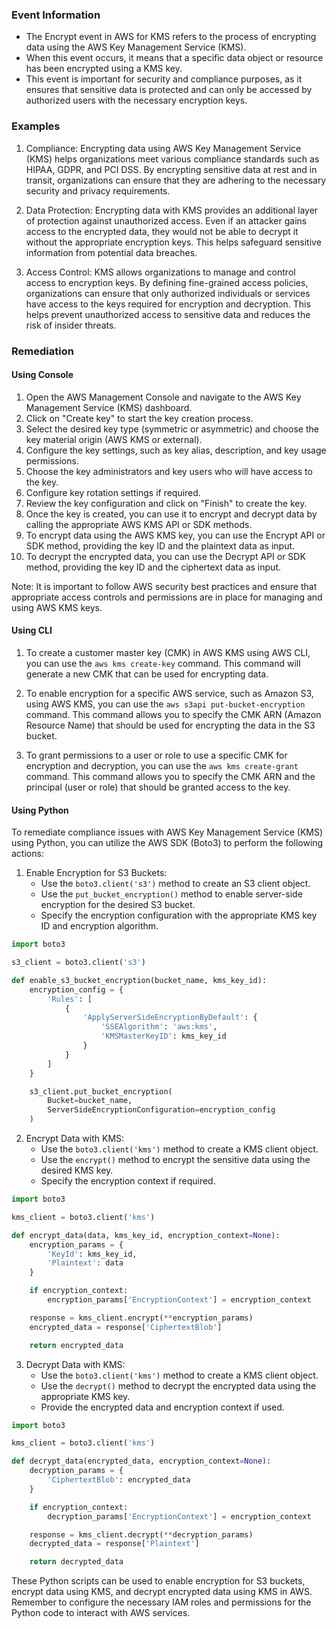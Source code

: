 
### Event Information

- The Encrypt event in AWS for KMS refers to the process of encrypting data using the AWS Key Management Service (KMS).
- When this event occurs, it means that a specific data object or resource has been encrypted using a KMS key.
- This event is important for security and compliance purposes, as it ensures that sensitive data is protected and can only be accessed by authorized users with the necessary encryption keys.


### Examples

1. Compliance: Encrypting data using AWS Key Management Service (KMS) helps organizations meet various compliance standards such as HIPAA, GDPR, and PCI DSS. By encrypting sensitive data at rest and in transit, organizations can ensure that they are adhering to the necessary security and privacy requirements.

2. Data Protection: Encrypting data with KMS provides an additional layer of protection against unauthorized access. Even if an attacker gains access to the encrypted data, they would not be able to decrypt it without the appropriate encryption keys. This helps safeguard sensitive information from potential data breaches.

3. Access Control: KMS allows organizations to manage and control access to encryption keys. By defining fine-grained access policies, organizations can ensure that only authorized individuals or services have access to the keys required for encryption and decryption. This helps prevent unauthorized access to sensitive data and reduces the risk of insider threats.

### Remediation

#### Using Console

1. Open the AWS Management Console and navigate to the AWS Key Management Service (KMS) dashboard.
2. Click on "Create key" to start the key creation process.
3. Select the desired key type (symmetric or asymmetric) and choose the key material origin (AWS KMS or external).
4. Configure the key settings, such as key alias, description, and key usage permissions.
5. Choose the key administrators and key users who will have access to the key.
6. Configure key rotation settings if required.
7. Review the key configuration and click on "Finish" to create the key.
8. Once the key is created, you can use it to encrypt and decrypt data by calling the appropriate AWS KMS API or SDK methods.
9. To encrypt data using the AWS KMS key, you can use the Encrypt API or SDK method, providing the key ID and the plaintext data as input.
10. To decrypt the encrypted data, you can use the Decrypt API or SDK method, providing the key ID and the ciphertext data as input.

Note: It is important to follow AWS security best practices and ensure that appropriate access controls and permissions are in place for managing and using AWS KMS keys.

#### Using CLI

1. To create a customer master key (CMK) in AWS KMS using AWS CLI, you can use the `aws kms create-key` command. This command will generate a new CMK that can be used for encrypting data.

2. To enable encryption for a specific AWS service, such as Amazon S3, using AWS KMS, you can use the `aws s3api put-bucket-encryption` command. This command allows you to specify the CMK ARN (Amazon Resource Name) that should be used for encrypting the data in the S3 bucket.

3. To grant permissions to a user or role to use a specific CMK for encryption and decryption, you can use the `aws kms create-grant` command. This command allows you to specify the CMK ARN and the principal (user or role) that should be granted access to the key.

#### Using Python

To remediate compliance issues with AWS Key Management Service (KMS) using Python, you can utilize the AWS SDK (Boto3) to perform the following actions:

1. Enable Encryption for S3 Buckets:
   - Use the `boto3.client('s3')` method to create an S3 client object.
   - Use the `put_bucket_encryption()` method to enable server-side encryption for the desired S3 bucket.
   - Specify the encryption configuration with the appropriate KMS key ID and encryption algorithm.

```python
import boto3

s3_client = boto3.client('s3')

def enable_s3_bucket_encryption(bucket_name, kms_key_id):
    encryption_config = {
        'Rules': [
            {
                'ApplyServerSideEncryptionByDefault': {
                    'SSEAlgorithm': 'aws:kms',
                    'KMSMasterKeyID': kms_key_id
                }
            }
        ]
    }

    s3_client.put_bucket_encryption(
        Bucket=bucket_name,
        ServerSideEncryptionConfiguration=encryption_config
    )
```

2. Encrypt Data with KMS:
   - Use the `boto3.client('kms')` method to create a KMS client object.
   - Use the `encrypt()` method to encrypt the sensitive data using the desired KMS key.
   - Specify the encryption context if required.

```python
import boto3

kms_client = boto3.client('kms')

def encrypt_data(data, kms_key_id, encryption_context=None):
    encryption_params = {
        'KeyId': kms_key_id,
        'Plaintext': data
    }

    if encryption_context:
        encryption_params['EncryptionContext'] = encryption_context

    response = kms_client.encrypt(**encryption_params)
    encrypted_data = response['CiphertextBlob']

    return encrypted_data
```

3. Decrypt Data with KMS:
   - Use the `boto3.client('kms')` method to create a KMS client object.
   - Use the `decrypt()` method to decrypt the encrypted data using the appropriate KMS key.
   - Provide the encrypted data and encryption context if used.

```python
import boto3

kms_client = boto3.client('kms')

def decrypt_data(encrypted_data, encryption_context=None):
    decryption_params = {
        'CiphertextBlob': encrypted_data
    }

    if encryption_context:
        decryption_params['EncryptionContext'] = encryption_context

    response = kms_client.decrypt(**decryption_params)
    decrypted_data = response['Plaintext']

    return decrypted_data
```

These Python scripts can be used to enable encryption for S3 buckets, encrypt data using KMS, and decrypt encrypted data using KMS in AWS. Remember to configure the necessary IAM roles and permissions for the Python code to interact with AWS services.

